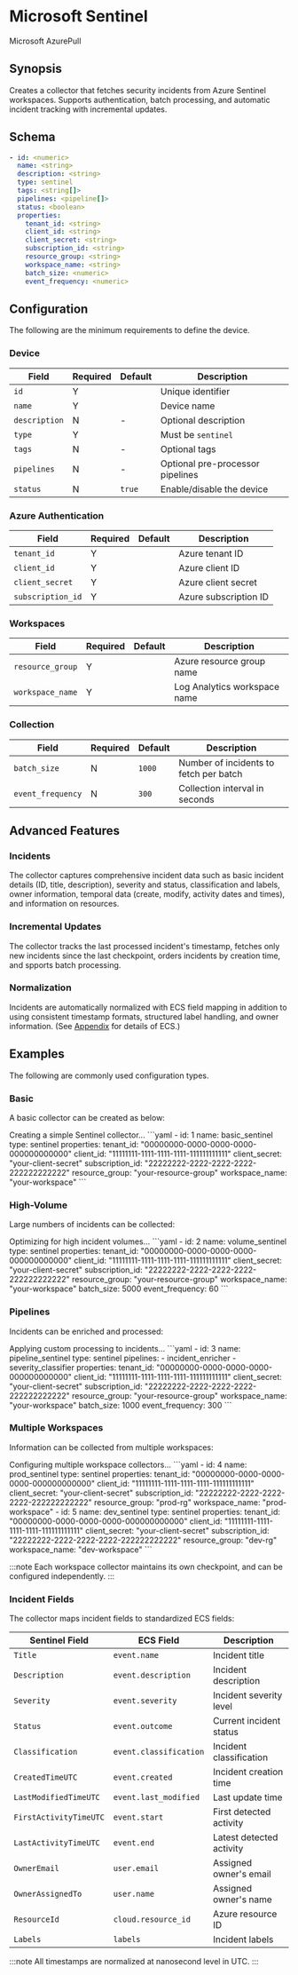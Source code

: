 # Microsoft Sentinel

<span class="theme-doc-version-badge badge badge--secondary">Microsoft Azure</span><span class="theme-doc-version-badge badge badge--secondary">Pull</span>

## Synopsis

Creates a collector that fetches security incidents from Azure Sentinel workspaces. Supports authentication, batch processing, and automatic incident tracking with incremental updates.

## Schema

```yaml
- id: <numeric>
  name: <string>
  description: <string>
  type: sentinel
  tags: <string[]>
  pipelines: <pipeline[]>
  status: <boolean>
  properties:
    tenant_id: <string>
    client_id: <string>
    client_secret: <string>
    subscription_id: <string>
    resource_group: <string>
    workspace_name: <string>
    batch_size: <numeric>
    event_frequency: <numeric>
```

## Configuration

The following are the minimum requirements to define the device.

### Device

|Field|Required|Default|Description|
|---|---|---|---|
|`id`|Y||Unique identifier|
|`name`|Y||Device name|
|`description`|N|-|Optional description|
|`type`|Y||Must be `sentinel`|
|`tags`|N|-|Optional tags|
|`pipelines`|N|-|Optional pre-processor pipelines|
|`status`|N|`true`|Enable/disable the device|

### Azure Authentication

|Field|Required|Default|Description|
|---|---|---|---|
|`tenant_id`|Y||Azure tenant ID|
|`client_id`|Y||Azure client ID|
|`client_secret`|Y||Azure client secret|
|`subscription_id`|Y||Azure subscription ID|

### Workspaces

|Field|Required|Default|Description|
|---|---|---|---|
|`resource_group`|Y||Azure resource group name|
|`workspace_name`|Y||Log Analytics workspace name|

### Collection

|Field|Required|Default|Description|
|---|---|---|---|
|`batch_size`|N|`1000`|Number of incidents to fetch per batch|
|`event_frequency`|N|`300`|Collection interval in seconds|

## Advanced Features

### Incidents

The collector captures comprehensive incident data such as basic incident details (ID, title, description), severity and status, classification and labels, owner information, temporal data (create, modify, activity dates and times), and information on resources.

### Incremental Updates

The collector tracks the last processed incident's timestamp, fetches only new incidents since the last checkpoint, orders incidents by creation time, and spports batch processing.

### Normalization

Incidents are automatically normalized with ECS field mapping in addition to using consistent timestamp formats, structured label handling, and owner information. (See [Appendix](/docs/appendix.mdx#ecs) for details of ECS.)

## Examples

The following are commonly used configuration types.

### Basic

A basic collector can be created as below:

<ExampleGrid>
  <CommentCol>
    Creating a simple Sentinel collector...
  </CommentCol>
  <CodeCol>
    ```yaml
    - id: 1
      name: basic_sentinel
      type: sentinel
      properties:
        tenant_id: "00000000-0000-0000-0000-000000000000"
        client_id: "11111111-1111-1111-1111-111111111111"
        client_secret: "your-client-secret"
        subscription_id: "22222222-2222-2222-2222-222222222222"
        resource_group: "your-resource-group"
        workspace_name: "your-workspace"
    ```
  </CodeCol>
</ExampleGrid>

### High-Volume

Large numbers of incidents can be collected:

<ExampleGrid>
  <CommentCol>
    Optimizing for high incident volumes...
  </CommentCol>
  <CodeCol>
    ```yaml
    - id: 2
      name: volume_sentinel
      type: sentinel
      properties:
        tenant_id: "00000000-0000-0000-0000-000000000000"
        client_id: "11111111-1111-1111-1111-111111111111"
        client_secret: "your-client-secret"
        subscription_id: "22222222-2222-2222-2222-222222222222"
        resource_group: "your-resource-group"
        workspace_name: "your-workspace"
        batch_size: 5000
        event_frequency: 60
    ```
  </CodeCol>
</ExampleGrid>

### Pipelines

Incidents can be enriched and processed:

<ExampleGrid>
  <CommentCol>
    Applying custom processing to incidents...
  </CommentCol>
  <CodeCol>
    ```yaml
    - id: 3
      name: pipeline_sentinel
      type: sentinel
      pipelines:
        - incident_enricher
        - severity_classifier
      properties:
        tenant_id: "00000000-0000-0000-0000-000000000000"
        client_id: "11111111-1111-1111-1111-111111111111"
        client_secret: "your-client-secret"
        subscription_id: "22222222-2222-2222-2222-222222222222"
        resource_group: "your-resource-group"
        workspace_name: "your-workspace"
        batch_size: 1000
        event_frequency: 300
    ```
  </CodeCol>
</ExampleGrid>

### Multiple Workspaces

Information can be collected from multiple workspaces:

<ExampleGrid>
  <CommentCol>
    Configuring multiple workspace collectors...
  </CommentCol>
  <CodeCol>
    ```yaml
    - id: 4
      name: prod_sentinel
      type: sentinel
      properties:
        tenant_id: "00000000-0000-0000-0000-000000000000"
        client_id: "11111111-1111-1111-1111-111111111111"
        client_secret: "your-client-secret"
        subscription_id: "22222222-2222-2222-2222-222222222222"
        resource_group: "prod-rg"
        workspace_name: "prod-workspace"
    - id: 5
      name: dev_sentinel
      type: sentinel
      properties:
        tenant_id: "00000000-0000-0000-0000-000000000000"
        client_id: "11111111-1111-1111-1111-111111111111"
        client_secret: "your-client-secret"
        subscription_id: "22222222-2222-2222-2222-222222222222"
        resource_group: "dev-rg"
        workspace_name: "dev-workspace"
    ```
  </CodeCol>
</ExampleGrid>

:::note
Each workspace collector maintains its own checkpoint, and can be configured independently.
:::

### Incident Fields

The collector maps incident fields to standardized ECS fields:

|Sentinel Field|ECS Field|Description|
|---|---|---|
|`Title`|`event.name`|Incident title|
|`Description`|`event.description`|Incident description|
|`Severity`|`event.severity`|Incident severity level|
|`Status`|`event.outcome`|Current incident status|
|`Classification`|`event.classification`|Incident classification|
|`CreatedTimeUTC`|`event.created`|Incident creation time|
|`LastModifiedTimeUTC`|`event.last_modified`|Last update time|
|`FirstActivityTimeUTC`|`event.start`|First detected activity|
|`LastActivityTimeUTC`|`event.end`|Latest detected activity|
|`OwnerEmail`|`user.email`|Assigned owner's email|
|`OwnerAssignedTo`|`user.name`|Assigned owner's name|
|`ResourceId`|`cloud.resource_id`|Azure resource ID|
|`Labels`|`labels`|Incident labels|

:::note
All timestamps are normalized at nanosecond level in UTC.
:::
